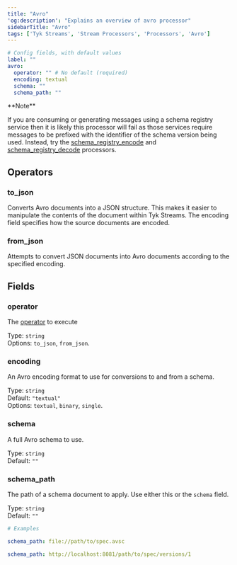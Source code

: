 ```yaml
---
title: "Avro"
'og:description': "Explains an overview of avro processor"
sidebarTitle: "Avro"
tags: ['Tyk Streams', 'Stream Processors', 'Processors', 'Avro']
---
```


```yml
# Config fields, with default values
label: ""
avro:
  operator: "" # No default (required)
  encoding: textual
  schema: ""
  schema_path: ""
```


<Warning>
**Note**

If you are consuming or generating messages using a schema registry service then it is likely this processor will fail as those services require messages to be prefixed with the identifier of the schema version being used. Instead, try the [schema_registry_encode](/product-stack/tyk-streaming/configuration/processors/schema-registry-encode) and [schema_registry_decode](/product-stack/tyk-streaming/configuration/processors/schema-registry-decode) processors.
</Warning>


## Operators

### to_json

Converts Avro documents into a JSON structure. This makes it easier to
manipulate the contents of the document within Tyk Streams. The encoding field
specifies how the source documents are encoded.


### from_json

Attempts to convert JSON documents into Avro documents according to the
specified encoding.

## Fields

### operator

The [operator](#operators) to execute


Type: `string`  
Options: `to_json`, `from_json`.

### encoding

An Avro encoding format to use for conversions to and from a schema.


Type: `string`  
Default: `"textual"`  
Options: `textual`, `binary`, `single`.

### schema

A full Avro schema to use.


Type: `string`  
Default: `""`  

### schema_path

The path of a schema document to apply. Use either this or the `schema` field.


Type: `string`  
Default: `""`  

```yml
# Examples

schema_path: file://path/to/spec.avsc

schema_path: http://localhost:8081/path/to/spec/versions/1
```

